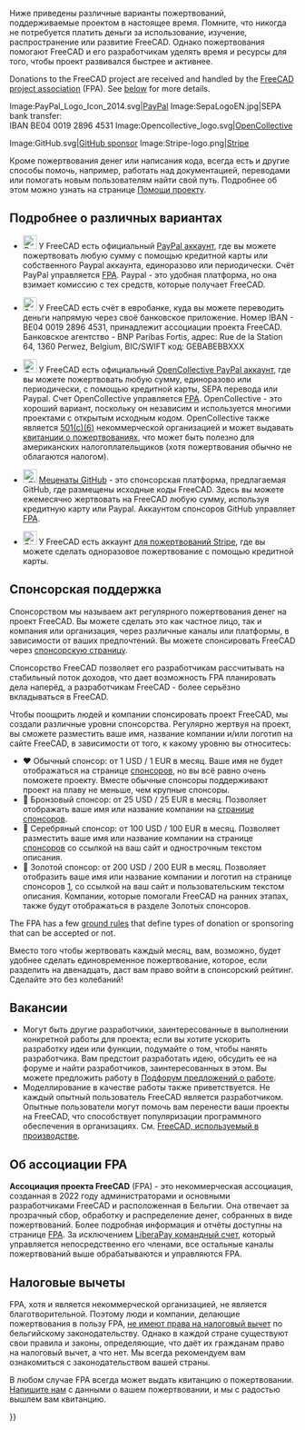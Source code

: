 <languages/>

<div class="mw-translate-fuzzy">
Ниже приведены различные варианты пожертвований, поддерживаемые проектом в настоящее время. Помните, что никогда не потребуется платить деньги за использование, изучение, распространение или развитие FreeCAD. Однако пожертвования помогают FreeCAD и его разработчикам уделять время и ресурсы для того, чтобы проект развивался быстрее и активнее.
</div>

<div lang="en" dir="ltr" class="mw-content-ltr">
Donations to the FreeCAD project are received and handled by the [https://fpa.freecad.org FreeCAD project association] (FPA). See [[#The_FPA|below]] for more details.
</div>

<!--2 galleries (with 3 and 2 images) instead of 1 gallery (with 5 images): looks better when page is resized-->
<gallery mode=traditional class="center" widths=128px heights=128px>
Image:PayPal_Logo_Icon_2014.svg|[https://www.paypal.com/donate/?hosted_button_id=M3Z8BGW6DB69Q PayPal]
Image:SepaLogoEN.jpg|SEPA bank transfer:<br>IBAN BE04 0019 2896 4531
Image:Opencollective_logo.svg|[https://opencollective.com/freecad OpenCollective]
</gallery>
<gallery mode=traditional class="center" widths=128px heights=128px>
Image:GitHub.svg|[https://github.com/sponsors/FreeCAD GitHub sponsor]
Image:Stripe-logo.png|[https://donate.stripe.com/14k3ei9TYgwFclq145 Stripe]
</gallery>

Кроме пожертвования денег или написания кода, всегда есть и другие способы помочь, например, работать над документацией, переводами или помогать новым пользователям найти свой путь. Подробнее об этом можно узнать на странице [[Help FreeCAD/ru|Помощи проекту]].

<span id="More_details_about_the_different_options"></span>
== Подробнее о различных вариантах ==

<div class="mw-translate-fuzzy">
* [[File:PayPal Logo Icon 2014.svg|24px]] У FreeCAD есть официальный [https://www.paypal.com/donate/?hosted_button_id=M3Z8BGW6DB69Q PayPal аккаунт], где вы можете пожертвовать любую сумму с помощью кредитной карты или собственного Paypal аккаунта, единоразово или периодически. Счёт PayPal управляется [https://github.com/FreeCAD/FPA FPA]. Paypal - это удобная платформа, но она взимает комиссию с тех средств, которые получает FreeCAD.
</div>

<div class="mw-translate-fuzzy">
* [[File:SepaLogoEN.jpg|24px]] У FreeCAD есть счёт в евробанке, куда вы можете переводить деньги напрямую через своё банковское приложение. Номер IBAN - BE04 0019 2896 4531, принадлежит ассоциации проекта FreeCAD. Банковское агентство - BNP Paribas Fortis, адрес: Rue de la Station 64, 1360 Perwez, Belgium, BIC/SWIFT код: GEBABEBBXXX
</div>

<div class="mw-translate-fuzzy">
* [[File:Opencollective_logo.svg|24px]] У FreeCAD есть официальный [https://opencollective.com/freecad OpenCollective PayPal аккаунт], где вы можете пожертвовать любую сумму, единоразово или периодически, с помощью кредитной карты, SEPA перевода или Paypal. Счет OpenCollective управляется [https://github.com/FreeCAD/FPA FPA]. OpenCollective - это хороший вариант, поскольку он независим и используется многими проектами с открытым исходным кодом. OpenCollective также является [https://en.wikipedia.org/wiki/501(c)_organization 501(c)(6)] некоммерческой организацией и может выдавать [https://docs.opencollective.com/help/financial-contributors/receipts квитанции о пожертвованиях], что может быть полезно для американских налогоплательщиков (хотя пожертвования обычно не облагаются налогом).
</div>

<div class="mw-translate-fuzzy">
* [[File: GitHub.svg|24px]] [https://github.com/sponsors/FreeCAD Меценаты GitHub] - это спонсорская платформа, предлагаемая GitHub, где размещены исходные коды FreeCAD. Здесь вы можете ежемесячно жертвовать на FreeCAD любую сумму, используя кредитную карту или Paypal. Аккаунтом спонсоров GitHub управляет [https://github.com/FreeCAD/FPA FPA].
</div> 

<div class="mw-translate-fuzzy">
* [[File:Stripe-logo.png|24px]] У FreeCAD есть аккаунт [https://donate.stripe.com/14k3ei9TYgwFclq145 для пожертвований Stripe], где вы можете сделать одноразовое пожертвование с помощью кредитной карты.
</div>

<span id="Sponsoring"></span>
== Спонсорская поддержка ==

Спонсорством мы называем акт регулярного пожертвования денег на проект FreeCAD. Вы можете сделать это как частное лицо, так и компания или организация, через различные каналы или платформы, в зависимости от ваших предпочтений. Вы можете спонсировать FreeCAD через [https://www.freecad.org/sponsor.php спонсорскую страницу].

Спонсорство FreeCAD позволяет его разработчикам рассчитывать на стабильный поток доходов, что дает возможность FPA планировать дела наперёд, а разработчикам FreeCAD - более серьёзно вкладываться в FreeCAD.

Чтобы поощрить людей и компании спонсировать проект FreeCAD, мы создали различные уровни спонсорства. Регулярно жертвуя на проект, вы сможете разместить ваше имя, название компании и/или логотип на сайте FreeCAD, в зависимости от того, к какому уровню вы относитесь:

* ♥ Обычный спонсор: от 1 USD / 1 EUR в месяц. Ваше имя не будет отображаться на странице [https://www.freecad.org/sponsor.php спонсоров], но вы всё равно очень поможете проекту. Вместе обычные спонсоры поддерживают проект на плаву не меньше, чем крупные спонсоры.
* 🥉 Бронзовый спонсор: от 25 USD / 25 EUR в месяц. Позволяет отображать ваше имя или название компании на [https://www.freecad.org/sponsor.php странице спонсоров].
* 🥈 Серебряный спонсор: от 100 USD / 100 EUR в месяц. Позволяет разместить ваше имя или название компании на странице [https://www.freecad.org/sponsor.php спонсоров] со ссылкой на ваш сайт и однострочным текстом описания.
* 🥇 Золотой спонсор: от 200 USD / 200 EUR в месяц. Позволяет отобразить ваше имя или название компании и логотип на странице спонсоров [https://www.freecad.org/sponsor.php], со ссылкой на ваш сайт и пользовательским текстом описания. Компании, которые помогали FreeCAD на ранних этапах, также будут отображаться в разделе Золотых спонсоров.

<div lang="en" dir="ltr" class="mw-content-ltr">
The FPA has a few [https://fpa.freecad.org/handbook/process/accepting-donations.html ground rules] that define types of donation or sponsoring that can be accepted or not.
</div>

Вместо того чтобы жертвовать каждый месяц, вам, возможно, будет удобнее сделать единовременное пожертвование, которое, если разделить на двенадцать, даст вам право войти в спонсорский рейтинг. Сделайте это без колебаний!

<span id="Jobs"></span>
== Вакансии ==

* Могут быть другие разработчики, заинтересованные в выполнении конкретной работы для проекта; если вы хотите ускорить разработку идеи или функции, подумайте о том, чтобы нанять разработчика. Вам предстоит разработать идею, обсудить ее на форуме и найти разработчиков, заинтересованных в этом. Вы можете предложить работу в [https://forum.freecad.org/viewforum.php?f=31 Подфорум предложений о работе].
* Моделлирование в качестве работы также приветствуется. Не каждый опытный пользователь FreeCAD является разработчиком. Опытные пользователи могут помочь вам перенести ваши проекты на FreeCAD, что способствует популяризации программного обеспечения в организациях. См. [[FreeCAD_used_in_production/ru|FreeCAD, используемый в производстве]].

<span id="The_FPA"></span>
== Об ассоциации FPA ==

<div class="mw-translate-fuzzy">
'''Ассоциация проекта FreeCAD''' (FPA) - это некоммерческая ассоциация, созданная в 2022 году администраторами и основными разработчиками FreeCAD и расположенная в Бельгии. Она отвечает за прозрачный сбор, обработку и распределение денег, собранных в виде пожертвований. Более подробная информация и отчёты доступны на странице [https://github.com/FreeCAD/FPA FPA]. За исключением [https://liberapay.com/FreeCAD LiberaPay командный счет], который управляется непосредственно его членами, все остальные каналы пожертвований выше обрабатываются и управляются FPA.
</div>

<span id="Tax_deductions"></span>
== Налоговые вычеты ==

FPA, хотя и является некоммерческой организацией, не является благотворительной. Поэтому люди и компании, делающие пожертвования в пользу FPA, [https://finances.belgium.be/fr/particuliers/avantages_fiscaux/dons не имеют права на налоговый вычет] по бельгийскому законодательству. Однако в каждой стране существуют свои правила и законы, определяющие, что даёт их гражданам право на налоговый вычет, а что нет. Мы всегда рекомендуем вам ознакомиться с законодательством вашей страны.

В любом случае FPA всегда может выдать квитанцию о пожертвовании. [mailto:fpa@freecad.org Напишите нам] с данными о вашем пожертвовании, и мы с радостью вышлем вам квитанцию.

{{Userdocnavi{{#translation:}}}}